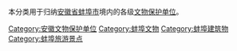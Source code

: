 本分类用于归纳[[安徽省|安徽省]][[蚌埠市|蚌埠市]]境内的各级[[文物保护单位|文物保护单位]]。

[[Category:安徽文物保护单位|Category:安徽文物保护单位]]
[[Category:蚌埠文物|Category:蚌埠文物]]
[[Category:蚌埠建筑物|Category:蚌埠建筑物]]
[[Category:蚌埠旅游景点|Category:蚌埠旅游景点]]